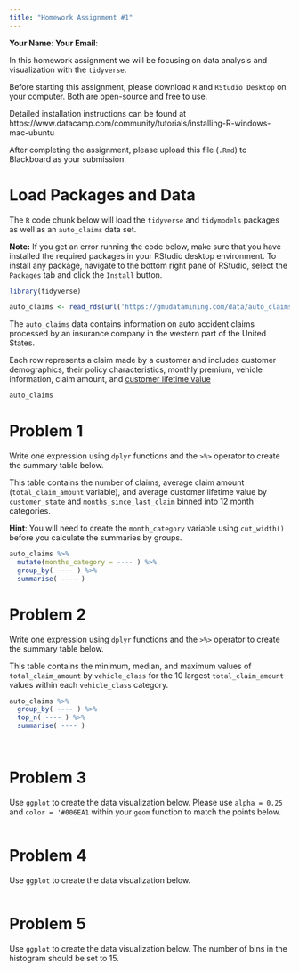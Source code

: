 ```yaml
---
title: "Homework Assignment #1"
---
```



**Your Name**:
**Your Email**:


In this homework assignment we will be focusing on data analysis and visualization with the `tidyverse`.

Before starting this assignment, please download `R` and `RStudio Desktop` on your computer. Both are open-source and free to use.

Detailed installation instructions can be found at https://www.datacamp.com/community/tutorials/installing-R-windows-mac-ubuntu

After completing the assignment, please upload this file (`.Rmd`) to Blackboard as your submission.


# Load Packages and Data

The `R` code chunk below will load the `tidyverse` and `tidymodels` packages as well as an `auto_claims` data set.

**Note:** If you get an error running the code below, make sure that you have installed the required packages in your RStudio desktop environment. To install any package, navigate to the bottom right pane of RStudio, select the `Packages` tab and click the `Install` button.


```r
library(tidyverse)

auto_claims <- read_rds(url('https://gmudatamining.com/data/auto_claims.rds'))
```



The `auto_claims` data contains information on auto accident claims processed by an insurance company in the western part of the United States.

Each row represents a claim made by a customer and includes customer demographics, their policy characteristics, monthly premium, vehicle information, claim amount, and [customer lifetime value](https://en.wikipedia.org/wiki/Customer_lifetime_value)


```r
auto_claims
```



# Problem 1

Write one expression using `dplyr` functions and the `>%>` operator to create the summary table below.

This table contains the number of claims, average claim amount (`total_claim_amount` variable), and average customer lifetime value by `customer_state` and `months_since_last_claim` binned into 12 month categories.

**Hint**: You will need to create the `month_category` variable using `cut_width()` before you calculate the summaries by groups.


```r

auto_claims %>% 
  mutate(months_category = ---- ) %>% 
  group_by( ---- ) %>% 
  summarise( ---- )


```



# Problem 2

Write one expression using `dplyr` functions and the `>%>` operator to create the summary table below. 

This table contains the minimum, median, and maximum values of `total_claim_amount` by `vehicle_class` for the 10 largest `total_claim_amount` values within each `vehicle_class` category.


```r

auto_claims %>% 
  group_by( ---- ) %>% 
  top_n( ---- ) %>% 
  summarise( ---- )

  
```




# Problem 3

Use `ggplot` to create the data visualization below. Please use `alpha = 0.25` and `color = '#006EA1` within your `geom` function to match the points below.

```r







```




# Problem 4

Use `ggplot` to create the data visualization below.


```r






```




# Problem 5

Use `ggplot` to create the data visualization below. The number of bins in the histogram should be set to 15.


```r


```


